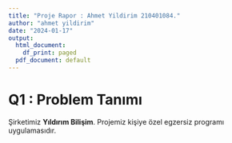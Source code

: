 ```yaml
---
title: "Proje Rapor : Ahmet Yildirim 210401084."
author: "ahmet yildirim"
date: "2024-01-17"
output:
  html_document:
    df_print: paged
  pdf_document: default
---
```


# Q1 : Problem Tanımı

Şirketimiz **Yıldırım Bilişim**. Projemiz kişiye özel egzersiz programı uygulamasıdır.